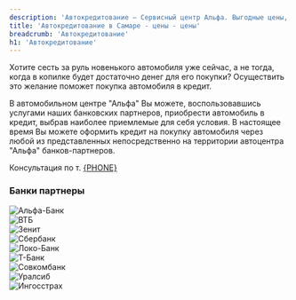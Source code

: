 ```yaml
---
description: 'Автокредитование — Сервисный центр Альфа. Выгодные цены, высокое качество работы, официальный автоцентр General Motors в Самаре.'
title: 'Автокредитование в Самаре - цены - цены'
breadcrumb: 'Автокредитование'
h1: 'Автокредитование'
---
```



<p>
   Хотите сесть за руль новенького автомобиля уже сейчас, а не тогда, когда в копилке будет достаточно денег для его покупки? Осуществить это желание поможет покупка автомобиля в кредит.
</p>
<p>
   В автомобильном центре "Альфа" Вы можете, воспользовавшись услугами наших банковских партнеров, приобрести автомобиль в кредит, выбрав наиболее приемлемые для себя условия. В настоящее время Вы можете оформить кредит на покупку автомобиля через любой из представленных непосредственно на территории автоцентра "Альфа" банков-партнеров.
</p>
<p>
   Консультация по т. <a href={`tel:${phoneFormat(PHONE)}`}>{PHONE}</a>
</p>
<h3 class="font-bold !text-2xl mt-12 !mb-12 text-center">Банки партнеры</h3>
<div class="flex flex-wrap gap-4 justify-center md:jusify-start">
   <div class="border-2 rounded-xl border-gray-100 w-[45%] sm:w-[200px] h-[150px] p-3 flex item-center justify-center"><img src="/img/banks/alfa-logo.svg" alt="Альфа-Банк" /></div>
   <div class="border-2 rounded-xl border-gray-100 w-[45%] sm:w-[200px] h-[150px] p-3 flex item-center justify-center"><img src="/img/banks/vtb-logo.svg" alt="ВТБ" /></div>
   <div class="border-2 rounded-xl border-gray-100 w-[45%] sm:w-[200px] h-[150px] p-3 flex item-center justify-center"><img src="/img/banks/zenit-logo.svg" alt="Зенит" /></div>
   <div class="border-2 rounded-xl border-gray-100 w-[45%] sm:w-[200px] h-[150px] p-3 flex item-center justify-center"><img src="/img/banks/sber-logo.svg" alt="Сбербанк" /></div>
   <div class="border-2 rounded-xl border-gray-100 w-[45%] sm:w-[200px] h-[150px] p-3 flex item-center justify-center"><img src="/img/banks/loco-logo.svg" alt="Локо-Банк" /></div>
   <div class="border-2 rounded-xl border-gray-100 w-[45%] sm:w-[200px] h-[150px] p-3 flex item-center justify-center"><img src="/img/banks/t-bank-logo.svg" alt="Т-Банк" /></div>
   <div class="border-2 rounded-xl border-gray-100 w-[45%] sm:w-[200px] h-[150px] p-3 flex item-center justify-center"><img src="/img/banks/sovkombank-logo.svg" alt="Совкомбанк" /></div>
   <div class="border-2 rounded-xl border-gray-100 w-[45%] sm:w-[200px] h-[150px] p-3 flex item-center justify-center"><img src="/img/banks/uralsib-logo.svg" alt="Уралсиб" /></div>
   <div class="border-2 rounded-xl border-gray-100 w-[45%] sm:w-[200px] h-[150px] p-3 flex item-center justify-center"><img src="/img/banks/ingosstrakh-logo.svg" alt="Ингосстрах" /></div>
</div>
